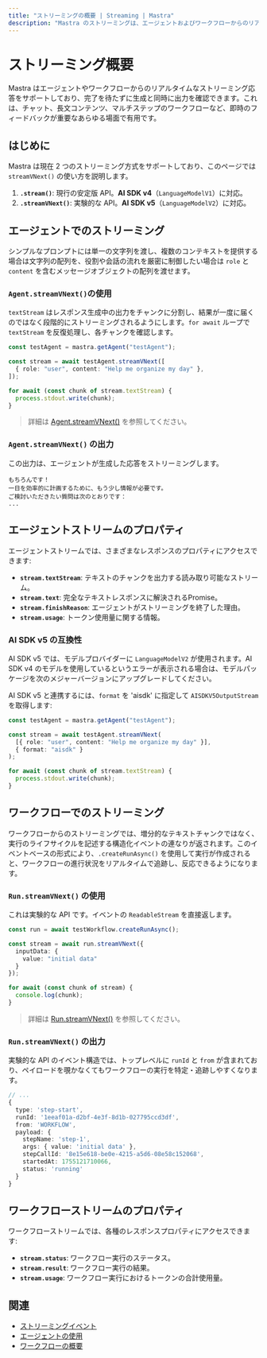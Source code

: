 ```yaml
---
title: "ストリーミングの概要 | Streaming | Mastra"
description: "Mastra のストリーミングは、エージェントおよびワークフローからのリアルタイムかつ逐次的な応答を可能にし、AI 生成コンテンツの生成に合わせて即時にフィードバックを提供します。"
---
```




# ストリーミング概要

<StreamVNextCallout />

Mastra はエージェントやワークフローからのリアルタイムなストリーミング応答をサポートしており、完了を待たずに生成と同時に出力を確認できます。これは、チャット、長文コンテンツ、マルチステップのワークフローなど、即時のフィードバックが重要なあらゆる場面で有用です。

## はじめに

Mastra は現在 2 つのストリーミング方式をサポートしており、このページでは `streamVNext()` の使い方を説明します。

1. **`.stream()`**: 現行の安定版 API。**AI SDK v4**（`LanguageModelV1`）に対応。
2. **`.streamVNext()`**: 実験的な API。**AI SDK v5**（`LanguageModelV2`）に対応。

## エージェントでのストリーミング

シンプルなプロンプトには単一の文字列を渡し、複数のコンテキストを提供する場合は文字列の配列を、役割や会話の流れを厳密に制御したい場合は `role` と `content` を含むメッセージオブジェクトの配列を渡せます。

### `Agent.streamVNext()`の使用

`textStream` はレスポンス生成中の出力をチャンクに分割し、結果が一度に届くのではなく段階的にストリーミングされるようにします。`for await` ループで `textStream` を反復処理し、各チャンクを確認します。

```typescript {3,7} showLineNumbers copy
const testAgent = mastra.getAgent("testAgent");

const stream = await testAgent.streamVNext([
  { role: "user", content: "Help me organize my day" },
]);

for await (const chunk of stream.textStream) {
  process.stdout.write(chunk);
}
```

> 詳細は [Agent.streamVNext()](../../reference/agents/streamVNext.mdx) を参照してください。

### `Agent.streamVNext()` の出力

この出力は、エージェントが生成した応答をストリーミングします。

```text
もちろんです！
一日を効率的に計画するために、もう少し情報が必要です。
ご検討いただきたい質問は次のとおりです：
...
```

## エージェントストリームのプロパティ

エージェントストリームでは、さまざまなレスポンスのプロパティにアクセスできます:

- **`stream.textStream`**: テキストのチャンクを出力する読み取り可能なストリーム。
- **`stream.text`**: 完全なテキストレスポンスに解決されるPromise。
- **`stream.finishReason`**: エージェントがストリーミングを終了した理由。
- **`stream.usage`**: トークン使用量に関する情報。

### AI SDK v5 の互換性

AI SDK v5 では、モデルプロバイダーに `LanguageModelV2` が使用されます。AI SDK v4 のモデルを使用しているというエラーが表示される場合は、モデルパッケージを次のメジャーバージョンにアップグレードしてください。

AI SDK v5 と連携するには、`format` を 'aisdk' に指定して `AISDKV5OutputStream` を取得します:

```typescript {5} showLineNumbers copy
const testAgent = mastra.getAgent("testAgent");

const stream = await testAgent.streamVNext(
  [{ role: "user", content: "Help me organize my day" }],
  { format: "aisdk" }
);

for await (const chunk of stream.textStream) {
  process.stdout.write(chunk);
}
```

## ワークフローでのストリーミング

ワークフローからのストリーミングでは、増分的なテキストチャンクではなく、実行のライフサイクルを記述する構造化イベントの連なりが返されます。このイベントベースの形式により、`.createRunAsync()` を使用して実行が作成されると、ワークフローの進行状況をリアルタイムで追跡し、反応できるようになります。

### `Run.streamVNext()` の使用

これは実験的な API です。イベントの `ReadableStream` を直接返します。

```typescript {3,9} showLineNumbers copy
const run = await testWorkflow.createRunAsync();

const stream = await run.streamVNext({
  inputData: {
    value: "initial data"
  }
});

for await (const chunk of stream) {
  console.log(chunk);
}
```

> 詳細は [Run.streamVNext()](../../reference/workflows/run-methods/streamVNext.mdx) を参照してください。

### `Run.streamVNext()` の出力

実験的な API のイベント構造では、トップレベルに `runId` と `from` が含まれており、ペイロードを覗かなくてもワークフローの実行を特定・追跡しやすくなります。

```typescript
// ...
{
  type: 'step-start',
  runId: '1eeaf01a-d2bf-4e3f-8d1b-027795ccd3df',
  from: 'WORKFLOW',
  payload: {
    stepName: 'step-1',
    args: { value: 'initial data' },
    stepCallId: '8e15e618-be0e-4215-a5d6-08e58c152068',
    startedAt: 1755121710066,
    status: 'running'
  }
}
```

## ワークフローストリームのプロパティ

ワークフローストリームでは、各種のレスポンスプロパティにアクセスできます:

- **`stream.status`**: ワークフロー実行のステータス。
- **`stream.result`**: ワークフロー実行の結果。
- **`stream.usage`**: ワークフロー実行におけるトークンの合計使用量。

## 関連

- [ストリーミングイベント](./events.mdx)
- [エージェントの使用](../agents/overview.mdx)
- [ワークフローの概要](../workflows/overview.mdx)